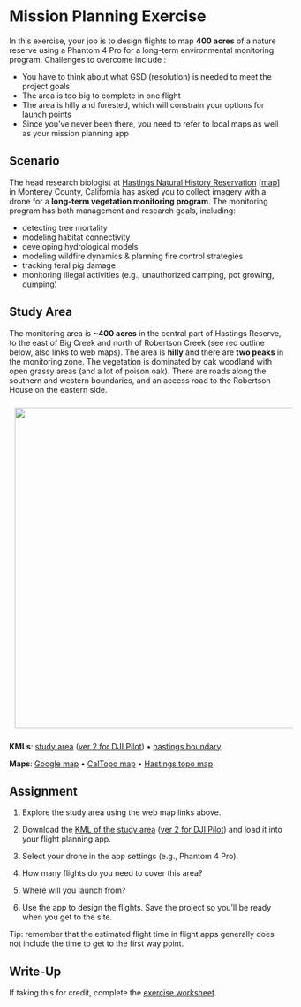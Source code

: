 # Mission Planning Exercise {.unlisted .unnumbered}

In this exercise, your job is to design flights to map **400 acres** of a nature reserve using a Phantom 4 Pro for a long-term environmental monitoring program. Challenges to overcome include :

- You have to think about what GSD (resolution) is needed to meet the project goals  
- The area is too big to complete in one flight  
- The area is hilly and forested, which will constrain your options for launch points  
- Since you've never been there, you need to refer to local maps as well as your mission planning app    

## Scenario

The head research biologist at [Hastings Natural History Reservation](http://hastingsreserve.org/){target="_blank" rel="noopener"} [[map](https://goo.gl/maps/67LP1jCErkw){target="_blank" rel="noopener"}] in Monterey County, California has asked you to collect imagery with a drone for a **long-term vegetation monitoring program**. The monitoring program has both management and research goals, including:

- detecting tree mortality  
- modeling habitat connectivity  
- developing hydrological models  
- modeling wildfire dynamics & planning fire control strategies  
- tracking feral pig damage  
- monitoring illegal activities (e.g., unauthorized camping, pot growing, dumping)

## Study Area

The monitoring area is **~400 acres** in the central part of Hastings Reserve, to the east of Big Creek and north of Robertson Creek (see red outline below, also links to web maps). The area is **hilly** and there are **two peaks** in the monitoring zone. The vegetation is dominated by oak woodland with open grassy areas (and a lot of poison oak). There are roads along the southern and western boundaries, and an access road to the Robertson House on the eastern side. 

<a href="images/mplan_aoi_1840x1340.jpg" target="_blank" rel="noopener"><img src='images/mplan_aoi_800x580.jpg' style="width:800px; height:580px; padding:10px;"/></a>


**KMLs**:	[study area](https://drive.google.com/uc?export=download&id=1HVheVTzkTGANYieBJDUDSkCqL_3tFQoY){target="_blank" rel="noopener"} ([ver 2 for DJI Pilot](hastings-mission-dji-pilot.kml){target="_blank" rel="noopener"}) &bull; [hastings boundary](https://drive.google.com/uc?export=download&id=1oKs7T7H1z5rpN1qXZp1qYzyOGcJsE67v){target="_blank" rel="noopener"}

**Maps**:	[Google map](https://drive.google.com/open?id=1ktE5yOBf6xpCxFZj-08JrSKS2rnr66KH&usp=sharing){target="_blank" rel="noopener"} &bull; [CalTopo map](https://caltopo.com/m/VL64){target="_blank" rel="noopener"} &bull; [Hastings topo map](https://drive.google.com/open?id=1_b1xzOBfhnpu6OgB-j5UViny40-WLODR){target="_blank" rel="noopener"}

## Assignment

1. Explore the study area using the web map links above.

1. Download the [KML of the study area](https://drive.google.com/uc?export=download&id=1HVheVTzkTGANYieBJDUDSkCqL_3tFQoY){target="_blank" rel="noopener"} ([ver 2 for DJI Pilot](hastings-mission-dji-pilot.kml){target="_blank" rel="noopener"}) and load it into your flight planning app.

1. Select your drone in the app settings (e.g., Phantom 4 Pro).

1. How many flights do you need to cover this area?

1. Where will you launch from?

1. Use the app to design the flights. Save the project so you'll be ready when you get to the site.

Tip: remember that the estimated flight time in flight apps generally does not include the time to get to the first way point.

## Write-Up

If taking this for credit, complete the [exercise worksheet](https://docs.google.com/document/d/1RBYgOuvLWeKXAtBq6aYl0fNFaKPUqI__MLKYORGyynI/copy){target="_blank" rel="noopener"}.

